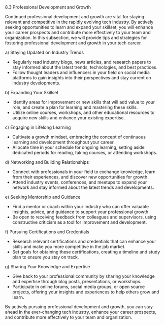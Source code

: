 8.3 Professional Development and Growth

Continued professional development and growth are vital for staying relevant and competitive in the rapidly evolving tech industry. By actively seeking opportunities to learn and expand your skillset, you will enhance your career prospects and contribute more effectively to your team and organization. In this subsection, we will provide tips and strategies for fostering professional development and growth in your tech career.

a) Staying Updated on Industry Trends

- Regularly read industry blogs, news articles, and research papers to stay informed about the latest trends, technologies, and best practices.
- Follow thought leaders and influencers in your field on social media platforms to gain insights into their perspectives and stay current on industry developments.

b) Expanding Your Skillset

- Identify areas for improvement or new skills that will add value to your role, and create a plan for learning and mastering these skills.
- Utilize online courses, workshops, and other educational resources to acquire new skills and enhance your existing expertise.

c) Engaging in Lifelong Learning

- Cultivate a growth mindset, embracing the concept of continuous learning and development throughout your career.
- Allocate time in your schedule for ongoing learning, setting aside dedicated periods for reading, taking courses, or attending workshops.

d) Networking and Building Relationships

- Connect with professionals in your field to exchange knowledge, learn from their experiences, and discover new opportunities for growth.
- Attend industry events, conferences, and meetups to expand your network and stay informed about the latest trends and developments.

e) Seeking Mentorship and Guidance

- Find a mentor or coach within your industry who can offer valuable insights, advice, and guidance to support your professional growth.
- Be open to receiving feedback from colleagues and supervisors, using constructive criticism as a tool for improvement and development.

f) Pursuing Certifications and Credentials

- Research relevant certifications and credentials that can enhance your skills and make you more competitive in the job market.
- Set goals for obtaining these certifications, creating a timeline and study plan to ensure you stay on track.

g) Sharing Your Knowledge and Expertise

- Give back to your professional community by sharing your knowledge and expertise through blog posts, presentations, or workshops.
- Participate in online forums, social media groups, or open source projects, offering your insights and experiences to help others grow and learn.

By actively pursuing professional development and growth, you can stay ahead in the ever-changing tech industry, enhance your career prospects, and contribute more effectively to your team and organization.
